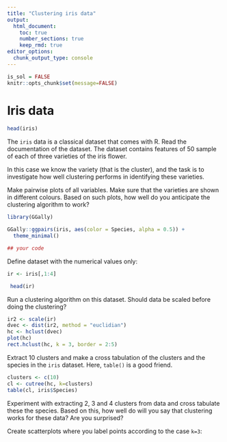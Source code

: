 ```yaml
---
title: "Clustering iris data"
output: 
  html_document:
    toc: true
    number_sections: true
    keep_rmd: true
editor_options: 
  chunk_output_type: console
---
```



```r
is_sol = FALSE
knitr::opts_chunk$set(message=FALSE)
```


# Iris  data

```r
head(iris)
```
The `iris` data is a classical dataset that comes with R. Read the documentation of the dataset. The dataset contains features of 50 sample of each of three varieties of the iris flower. 

In this case we know the variety (that is the cluster), and the task is to investigate how well clustering performs in identifying these varieties.

Make pairwise plots of all variables. Make sure that the varieties are shown in different colours. Based on such plots, how well do you anticipate the clustering algorithm to work?

```r
library(GGally)

GGally::ggpairs(iris, aes(color = Species, alpha = 0.5)) + 
  theme_minimal()

## your code
```


Define dataset with the numerical values only:
```r
ir <- iris[,1:4]

 head(ir)
```

Run a clustering algorithm on this dataset. Should data be scaled before doing the clustering?

```r
ir2 <- scale(ir)
dvec <- dist(ir2, method = "euclidian")
hc <- hclust(dvec)
plot(hc)
rect.hclust(hc, k = 3, border = 2:5)
```


Extract 10 clusters and make a cross tabulation of the clusters and the species in the `iris` dataset. Here, `table()` is a good friend.

```r
clusters <- c(10)
cl <- cutree(hc, k=clusters)
table(cl, iris$Species)
```



Experiment with extracting 2, 3 and 4 clusters from data and cross tabulate these the species. Based on this, how well do will you say that clustering works for these data? Are you surprised?


Create scatterplots where you label points according to  the case `k=3`:





<!-- This file has been generated automatically from clustering_itvest_24_ex.rmd -->

<!-- time: 2024-09-20 07:07:22.852225 do not edit manually -->


